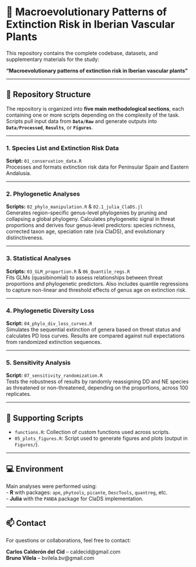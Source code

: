 # 🌿 Macroevolutionary Patterns of Extinction Risk in Iberian Vascular Plants

This repository contains the complete codebase, datasets, and supplementary materials for the study:

**“Macroevolutionary patterns of extinction risk in Iberian vascular plants”**  


---

## 📁 Repository Structure

The repository is organized into **five main methodological sections**, each containing one or more scripts depending on the complexity of the task. Scripts pull input data from **`Data/Raw`** and generate outputs into **`Data/Processed`**, **`Results`**, or **`Figures`**.

---

### 1. Species List and Extinction Risk Data  
**Script:** `01_conservation_data.R`  
Processes and formats extinction risk data for Peninsular Spain and Eastern Andalusia.

---

### 2. Phylogenetic Analyses  
**Scripts:** `02_phylo_manipulation.R` & `02.1_julia_ClaDS.jl`  
Generates region-specific genus-level phylogenies by pruning and collapsing a global phylogeny. Calculates phylogenetic signal in threat proportions and derives four genus-level predictors: species richness, corrected taxon age, speciation rate (via ClaDS), and evolutionary distinctiveness.

---

### 3. Statistical Analyses  
**Scripts:** `03_GLM_proportion.R` & `06_Quantile_regs.R`  
Fits GLMs (quasibinomial) to assess relationships between threat proportions and phylogenetic predictors. Also includes quantile regressions to capture non-linear and threshold effects of genus age on extinction risk.

---

### 4. Phylogenetic Diversity Loss  
**Script:** `04_phylo_div_loss_curves.R`  
Simulates the sequential extinction of genera based on threat status and calculates PD loss curves. Results are compared against null expectations from randomized extinction sequences.

---

### 5. Sensitivity Analysis  
**Script:**  `07_sensitivity_randomization.R`  
Tests the robustness of results by randomly reassigning DD and NE species as threatened or non-threatened, depending on the proportions, across 100 replicates.

---

## 🧰 Supporting Scripts

- `functions.R`: Collection of custom functions used across scripts.  
- `05_plots_figures.R`: Script used to generate figures and plots (output in `Figures/`).

---

## 💻 Environment

Main analyses were performed using:  
- **R** with packages: `ape`, `phytools`, `picante`, `DescTools`, `quantreg`, etc.  
- **Julia** with the `PANDA` package for ClaDS implementation.  


---

## 📫 Contact

For questions or collaborations, feel free to contact:

**Carlos Calderón del Cid** – caldecid@gmail.com  
**Bruno Vilela** – bvilela.bv@gmail.com







